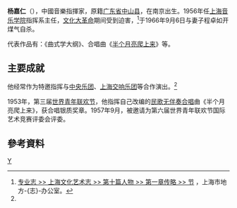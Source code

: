 '''杨嘉仁'''（{{bd|1912年|10月28日|1966年|9月6日|}}），中國音樂指揮家，原籍[[广东省|广东省]][[中山县|中山县]]，在南京出生。1956年任[[上海音乐学院|上海音乐学院]]指挥系主任，[[文化大革命|文化大革命]]期间受到迫害，<ref name=shtong>[http://www.shtong.gov.cn/newsite/node2/node2245/node72149/node72163/node72261/node72264/userobject1ai78326.html 专业志 >> 上海文化艺术志 >> 第十篇人物 >> 第一章传略 >> 节] {{Wayback|url=http://www.shtong.gov.cn/newsite/node2/node2245/node72149/node72163/node72261/node72264/userobject1ai78326.html |date=20190420074131 }}，上海市地方-{志}-办公室。</ref>于1966年9月6日与妻子程卓如开煤气自杀。

代表作品有：《曲式学大纲》、合唱曲《[[半个月亮爬上来|半个月亮爬上来]]》等。

==主要成就==
他经常作为特邀指挥与[[中央乐团|中央乐团]]、[[上海交响乐团|上海交响乐团]]等合作演出。<ref name=shtong/>

1953年，第三届[[世界青年與學生聯歡節|世界青年联欢节]]，他指挥自己改编的[[中国民歌|民歌]][[无伴奏合唱|无伴奏合唱]]曲《半个月亮爬上来》，获合唱银质奖章。1957年9月，被邀请为第六届世界青年联欢节国际艺术竞赛评委会评委。

==參考資料==
{{reflist}}

[[Category:文革自杀者|Y]]